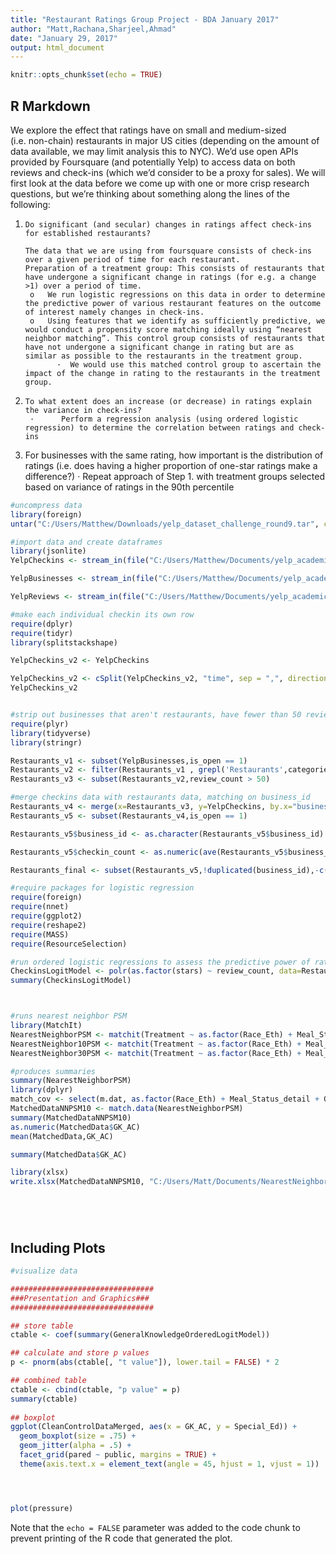 ```yaml
---
title: "Restaurant Ratings Group Project - BDA January 2017"
author: "Matt,Rachana,Sharjeel,Ahmad"
date: "January 29, 2017"
output: html_document
---
```


```r
knitr::opts_chunk$set(echo = TRUE)
```

## R Markdown

We explore the effect that ratings have on small and medium-sized (i.e. non-chain) restaurants in major US cities (depending on the amount of data available, we may limit analysis this to NYC). We'd use open APIs provided by Foursquare (and potentially Yelp) to access data on both reviews and check-ins (which we'd consider to be a proxy for sales). We will first look at the data before we come up with one or more crisp research questions, but we're thinking about something along the lines of the following:
 
1.     Do significant (and secular) changes in ratings affect check-ins for established restaurants?
 
       The data that we are using from foursquare consists of check-ins over a given period of time for each restaurant.
       Preparation of a treatment group: This consists of restaurants that have undergone a significant change in ratings (for e.g. a change >1) over a period of time.
        o   We run logistic regressions on this data in order to determine the predictive power of various restaurant features on the outcome of interest namely changes in check-ins.
        o   Using features that we identify as sufficiently predictive, we would conduct a propensity score matching ideally using “nearest neighbor matching”. This control group consists of restaurants that have not undergone a significant change in rating but are as similar as possible to the restaurants in the treatment group.
              ·  We would use this matched control group to ascertain the impact of the change in rating to the restaurants in the treatment group.
 
2.     To what extent does an increase (or decrease) in ratings explain the variance in check-ins? 
        ·      Perform a regression analysis (using ordered logistic regression) to determine the correlation between ratings and check-ins
 
3. For businesses with the same rating, how important is the distribution of ratings (i.e. does having a higher proportion of one-star ratings make a difference?) 
        ·      Repeat approach of Step 1. with treatment groups selected based on variance of ratings in the 90th percentile

```r

#uncompress data
library(foreign)
untar("C:/Users/Matthew/Downloads/yelp_dataset_challenge_round9.tar", compressed = "none", exdir ="C:/Users/Matthew/Documents")

#import data and create dataframes 
library(jsonlite)
YelpCheckins <- stream_in(file("C:/Users/Matthew/Documents/yelp_academic_dataset_checkin.json"),pagesize = 500)

YelpBusinesses <- stream_in(file("C:/Users/Matthew/Documents/yelp_academic_dataset_business.json"),pagesize = 500)

YelpReviews <- stream_in(file("C:/Users/Matthew/Documents/yelp_academic_dataset_review.json"),pagesize = 500)

#make each individual checkin its own row
require(dplyr)
require(tidyr)
library(splitstackshape)

YelpCheckins_v2 <- YelpCheckins

YelpCheckins_v2 <- cSplit(YelpCheckins_v2, "time", sep = ",", direction = "long")
YelpCheckins_v2


#strip out businesses that aren't restaurants, have fewer than 50 reviews, or are no longer active
require(plyr)
library(tidyverse)
library(stringr)

Restaurants_v1 <- subset(YelpBusinesses,is_open == 1)
Restaurants_v2 <- filter(Restaurants_v1 , grepl('Restaurants',categories))
Restaurants_v3 <- subset(Restaurants_v2,review_count > 50)

#merge checkins data with restaurants data, matching on business_id
Restaurants_v4 <- merge(x=Restaurants_v3, y=YelpCheckins, by.x="business_id", by.y="business_id", all=TRUE)
Restaurants_v5 <- subset(Restaurants_v4,is_open == 1)

Restaurants_v5$business_id <- as.character(Restaurants_v5$business_id)

Restaurants_v5$checkin_count <- as.numeric(ave(Restaurants_v5$business_id, Restaurants_v5$business_id, FUN = length))

Restaurants_final <- subset(Restaurants_v5,!duplicated(business_id),-c(17))

#require packages for logistic regression
require(foreign)
require(nnet)
require(ggplot2)
require(reshape2)
require(MASS)
require(ResourceSelection)

#run ordered logistic regressions to assess the predictive power of rating, number of ratings, and location on restaurant checkins within the past year
CheckinsLogitModel <- polr(as.factor(stars) ~ review_count, data=Restaurants_final, Hess = TRUE)
summary(CheckinsLogitModel)



#runs nearest neighbor PSM
library(MatchIt)
NearestNeighborPSM <- matchit(Treatment ~ as.factor(Race_Eth) + Meal_Status_detail + Gender + Special_Ed , data = FinalMatchedDataSet, method = "nearest", distance ="logit")
NearestNeighbor10PSM <- matchit(Treatment ~ as.factor(Race_Eth) + Meal_Status_detail + Gender + Special_Ed , data = FinalMatchedDataSet, method = "nearest", distance ="logit",ratio=10)
NearestNeighbor30PSM <- matchit(Treatment ~ as.factor(Race_Eth) + Meal_Status_detail + Gender + Special_Ed , data = FinalMatchedDataSet, method = "nearest", distance ="logit",ratio=30)

#produces summaries
summary(NearestNeighborPSM)
library(dplyr)
match_cov <- select(m.dat, as.factor(Race_Eth) + Meal_Status_detail + Gender + Special_Ed)
MatchedDataNNPSM10 <- match.data(NearestNeighborPSM)
summary(MatchedDataNNPSM10)
as.numeric(MatchedData$GK_AC)
mean(MatchedData,GK_AC)

summary(MatchedData$GK_AC)

library(xlsx)
write.xlsx(MatchedDataNNPSM10, "C:/Users/Matt/Documents/NearestNeighbordPSM10.xlsx")






```

## Including Plots


```r

#visualize data

################################
###Presentation and Graphics###
################################

## store table
ctable <- coef(summary(GeneralKnowledgeOrderedLogitModel))

## calculate and store p values
p <- pnorm(abs(ctable[, "t value"]), lower.tail = FALSE) * 2

## combined table
ctable <- cbind(ctable, "p value" = p)
summary(ctable)
 
## boxplot
ggplot(CleanControlDataMerged, aes(x = GK_AC, y = Special_Ed)) +
  geom_boxplot(size = .75) +
  geom_jitter(alpha = .5) +
  facet_grid(pared ~ public, margins = TRUE) +
  theme(axis.text.x = element_text(angle = 45, hjust = 1, vjust = 1))




plot(pressure)
```

Note that the `echo = FALSE` parameter was added to the code chunk to prevent printing of the R code that generated the plot.

